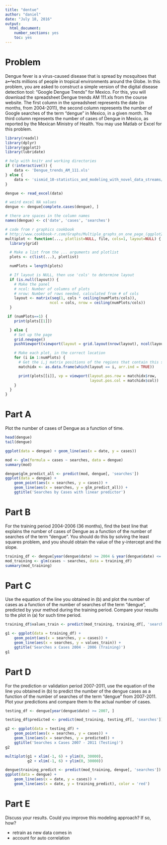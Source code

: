 ```yaml
---
title: "dentue"
author: "daniel"
date: "July 18, 2016"
output: 
  html_document: 
    number_sections: yes
    toc: yes
---
```


# Problem

Dengue fever is a virus-caused disease that is spread by mosquitoes that a↵ects millions of people in tropical
environments around the Globe. In this problem, you are asked to construct a simple version of the digital
disease detection tool: “Google Dengue Trends” for Mexico. For this, you will download the spreadsheet
Dengue trends AM 111.xls from the course website. The first column in the spreadsheet represents the
date (in months, from 2004-2011), the second column represents the number of Google searches of the term
“dengue” in Mexico, in a given month. The third column represents the number of cases of Dengue in
Mexico, as reported by the Mexican Ministry of Health. You may use Matlab or Excel for this problem.

```r
library(readxl)
library(dplyr)
library(ggplot2)
library(lubridate)

# help with knitr and working directories
if (!interactive()) {
    data <- 'Dengue_trends_AM_111.xls'
} else {
    data <- 'sismid_10-statistics_and_modeling_with_novel_data_streams/dengue/Dengue_trends_AM_111.xls'
}

dengue <- read_excel(data)

# weird excel NA values
dengue <- dengue[complete.cases(dengue), ]

# there are spaces in the column names
names(dengue) <- c('date', 'cases', 'searches')
```

```r
# code from r graphics cookbook
# http://www.cookbook-r.com/Graphs/Multiple_graphs_on_one_page_(ggplot2)/
multiplot <- function(..., plotlist=NULL, file, cols=1, layout=NULL) {
  library(grid)

  # Make a list from the ... arguments and plotlist
  plots <- c(list(...), plotlist)

  numPlots = length(plots)

  # If layout is NULL, then use 'cols' to determine layout
  if (is.null(layout)) {
    # Make the panel
    # ncol: Number of columns of plots
    # nrow: Number of rows needed, calculated from # of cols
    layout <- matrix(seq(1, cols * ceiling(numPlots/cols)),
                    ncol = cols, nrow = ceiling(numPlots/cols))
  }

 if (numPlots==1) {
    print(plots[[1]])

  } else {
    # Set up the page
    grid.newpage()
    pushViewport(viewport(layout = grid.layout(nrow(layout), ncol(layout))))

    # Make each plot, in the correct location
    for (i in 1:numPlots) {
      # Get the i,j matrix positions of the regions that contain this subplot
      matchidx <- as.data.frame(which(layout == i, arr.ind = TRUE))

      print(plots[[i]], vp = viewport(layout.pos.row = matchidx$row,
                                      layout.pos.col = matchidx$col))
    }
  }
}
```

# Part A

Plot the number of cases of Dengue as a function of time.

```r
head(dengue)
tail(dengue)
```

```r
ggplot(data = dengue) + geom_line(aes(x = date, y = cases))
```

```r
mod <- glm(formula = cases ~ searches, data = dengue)
summary(mod)
```

```r
dengue$glm_predict_all <- predict(mod, dengue[, 'searches'])
ggplot(data = dengue) +
    geom_point(aes(x = searches, y = cases)) +
    geom_line(aes(x = searches, y = glm_predict_all)) +
    ggtitle('Searches by Cases with linear predictor')
```

# Part B

For the training period 2004-2006 (36 months), find the best line that explains the number of cases
of Dengue as a function of the number of searches of the term “dengue”. You should do this by solving
the least squares problem, and you should obtain the value of the y-intercept and the slope.


```r
training_df <- dengue[year(dengue$date) >= 2004 & year(dengue$date) <= 2006, ]
mod_training <- glm(cases ~ searches, data = training_df)
summary(mod_training)
```

# Part C

Use the equation of the line you obtained in (b) and plot the number of cases as a function of the number
of searches of the term “dengue”, predicted by your method during the training period. Compare your
results to the plot in (a) for such time period.

```r
training_df$values_train <- predict(mod_training, training_df[, 'searches'])

g1 <- ggplot(data = training_df) +
    geom_point(aes(x = searches, y = cases)) +
    geom_line(aes(x = searches, y = values_train)) +
    ggtitle('Searches x Cases 2004 - 2006 (Training)')
g1
```

# Part D

For the prediction or validation period 2007-2011, use the equation of the line you obtained in (b)
to predict the number of the dengue cases as a function of the number of searches of the term “dengue”
from 2007-2011. Plot your predictions and compare them to the actual number of cases.

```r
testing_df <- dengue[year(dengue$date) >= 2007, ]
```

```r
testing_df$predicted <- predict(mod_training, testing_df[, 'searches'])

g2 <- ggplot(data = testing_df) +
    geom_point(aes(x = searches, y = cases)) +
    geom_line(aes(x = searches, y = predicted)) +
    ggtitle('Searches x Cases 2007 - 2011 (Testing)')
g2
```

```r
multiplot(g1 + xlim(-1, 6) + ylim(0, 30000),
          g2 + xlim(-1, 6) + ylim(0, 30000))
```

```r
dengue$training_predict <- predict(mod_training, dengue[, 'searches'])
ggplot(data = dengue) +
    geom_line(aes(x = date, y = cases)) +
    geom_line(aes(x = date, y = training_predict), color = 'red')
```

# Part E

Discuss your results. Could you improve this modeling approach? If so, how?

- retrain as new data comes in
- account for auto correlation


